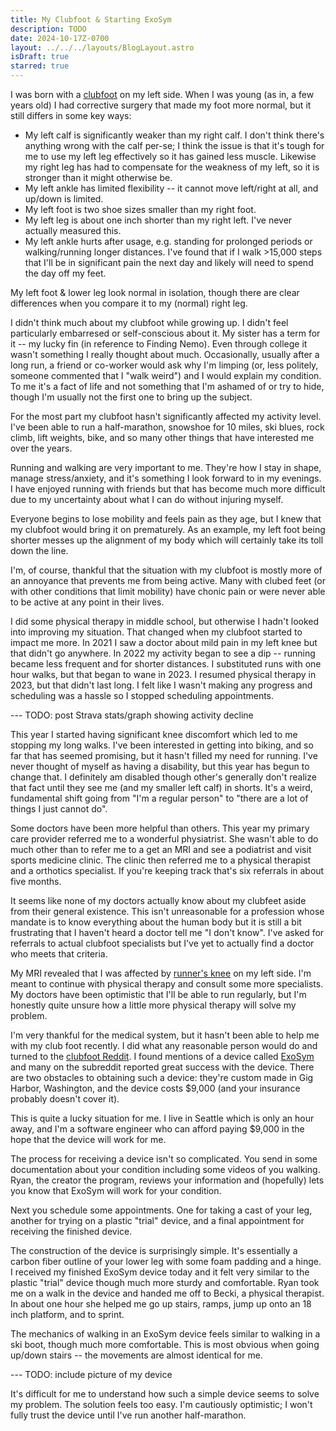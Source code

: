 ```yaml
---
title: My Clubfoot & Starting ExoSym
description: TODO
date: 2024-10-17Z-0700
layout: ../../../layouts/BlogLayout.astro
isDraft: true
starred: true
---
```


I was born with a [clubfoot](https://en.wikipedia.org/wiki/Clubfoot) on my left side. When I was young (as in, a few years old) I had corrective surgery that made my foot more normal, but it still differs in some key ways:

- My left calf is significantly weaker than my right calf. I don't think there's anything wrong with the calf per-se; I think the issue is that it's tough for me to use my left leg effectively so it has gained less muscle. Likewise my right leg has had to compensate for the weakness of my left, so it is stronger than it might otherwise be.
- My left ankle has limited flexibility -- it cannot move left/right at all, and up/down is limited.
- My left foot is two shoe sizes smaller than my right foot.
- My left leg is about one inch shorter than my right left. I've never actually measured this.
- My left ankle hurts after usage, e.g. standing for prolonged periods or walking/running longer distances. I've found that if I walk >15,000 steps that I'll be in significant pain the next day and likely will need to spend the day off my feet.

My left foot & lower leg look normal in isolation, though there are clear differences when you compare it to my (normal) right leg.

I didn't think much about my clubfoot while growing up. I didn't feel particularly embarresed or self-conscious about it. My sister has a term for it -- my lucky fin (in reference to Finding Nemo). Even through college it wasn't something I really thought about much. Occasionally, usually after a long run, a friend or co-worker would ask why I'm limping (or, less politely, someone commented that I "walk weird") and I would explain my condition. To me it's a fact of life and not something that I'm ashamed of or try to hide, though I'm usually not the first one to bring up the subject.

For the most part my clubfoot hasn't significantly affected my activity level. I've been able to run a half-marathon, snowshoe for 10 miles, ski blues, rock climb, lift weights, bike, and so many other things that have interested me over the years.

Running and walking are very important to me. They're how I stay in shape, manage stress/anxiety, and it's something I look forward to in my evenings. I have enjoyed running with friends but that has become much more difficult due to my uncertainty about what I can do without injuring myself.

Everyone begins to lose mobility and feels pain as they age, but I knew that my clubfoot would bring it on prematurely. As an example, my left foot being shorter messes up the alignment of my body which will certainly take its toll down the line.

I'm, of course, thankful that the situation with my clubfoot is mostly more of an annoyance that prevents me from being active. Many with clubed feet (or with other conditions that limit mobility) have chonic pain or were never able to be active at any point in their lives.

I did some physical therapy in middle school, but otherwise I hadn't looked into improving my situation. That changed when my clubfoot started to impact me more. In 2021 I saw a doctor about mild pain in my left knee but that didn't go anywhere. In 2022 my activity began to see a dip -- running became less frequent and for shorter distances. I substituted runs with one hour walks, but that began to wane in 2023. I resumed physical therapy in 2023, but that didn't last long. I felt like I wasn't making any progress and scheduling was a hassle so I stopped scheduling appointments.

--- TODO: post Strava stats/graph showing activity decline

This year I started having significant knee discomfort which led to me stopping my long walks. I've been interested in getting into biking, and so far that has seemed promising, but it hasn't filled my need for running. I've never thought of myself as having a disability, but this year has begun to change that. I definitely am disabled though other's generally don't realize that fact until they see me (and my smaller left calf) in shorts. It's a weird, fundamental shift going from "I'm a regular person" to "there are a lot of things I just cannot do".

Some doctors have been more helpful than others. This year my primary care provider referred me to a wonderful physiatrist. She wasn't able to do much other than to refer me to a get an MRI and see a podiatrist and visit sports medicine clinic. The clinic then referred me to a physical therapist and a orthotics specialist. If you're keeping track that's six referrals in about five months.

It seems like none of my doctors actually know about my clubfeet aside from their general existence. This isn't unreasonable for a profession whose mandate is to know everything about the human body but it is still a bit frustrating that I haven't heard a doctor tell me "I don't know". I've asked for referrals to actual clubfoot specialists but I've yet to actually find a doctor who meets that criteria.

My MRI revealed that I was affected by [runner's knee](https://www.healthline.com/health/runners-knee) on my left side. I'm meant to continue with physical therapy and consult some more specialists. My doctors have been optimistic that I'll be able to run regularly, but I'm honestly quite unsure how a little more physical therapy will solve my problem.

I'm very thankful for the medical system, but it hasn't been able to help me with my club foot recently. I did what any reasonable person would do and turned to the [clubfoot Reddit](https://reddit.com/r/clubfoot/). I found mentions of a device called [ExoSym](https://hangerclinic.com/blog/featured-technology/hanger-clinic-exosym/) and many on the subreddit reported great success with the device. There are two obstacles to obtaining such a device: they're custom made in Gig Harbor, Washington, and the device costs $9,000 (and your insurance probably doesn't cover it).

This is quite a lucky situation for me. I live in Seattle which is only an hour away, and I'm a software engineer who can afford paying $9,000 in the hope that the device will work for me.

The process for receiving a device isn't so complicated. You send in some documentation about your condition including some videos of you walking. Ryan, the creator the program, reviews your information and (hopefully) lets you know that ExoSym will work for your condition.

Next you schedule some appointments. One for taking a cast of your leg, another for trying on a plastic "trial" device, and a final appointment for receiving the finished device.

The construction of the device is surprisingly simple. It's essentially a carbon fiber outline of your lower leg with some foam padding and a hinge. I received my finished ExoSym device today and it felt very similar to the plastic "trial" device though much more sturdy and comfortable. Ryan took me on a walk in the device and handed me off to Becki, a physical therapist. In about one hour she helped me go up stairs, ramps, jump up onto an 18 inch platform, and to sprint.

The mechanics of walking in an ExoSym device feels similar to walking in a ski boot, though much more comfortable. This is most obvious when going up/down stairs -- the movements are almost identical for me.

--- TODO: include picture of my device

It's difficult for me to understand how such a simple device seems to solve my problem. The solution feels too easy. I'm cautiously optimistic; I won't fully trust the device until I've run another half-marathon.
